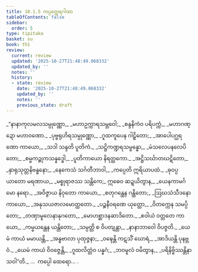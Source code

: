```yaml
---
title: 10.1.5 ကပ္ပတ္ထေရဂါထာ
tableOfContents: false
sidebar:
  order: 5
type: tipitaka
basket: su
book: th1
review:
  current: review
  updated: '2025-10-27T21:48:49.068332'
  updated_by: ''
  notes: ''
  history:
  - state: review
    date: '2025-10-27T21:48:49.068332'
    updated_by: ''
    notes: ''
    previous_state: draft
---
```



<ReviewStatus review={frontmatter.review} showDetails={true} />

<HypothesisAnnotation frontmatter={frontmatter} />

<DynamicBreadcrumb />

<Division number="567" book="th1" e="ch" v="19" p="304">

<Paragraph number="874" type="verses" book="th1">
_“နာနာကုလမလသမ္ပုဏ္ဏော,_  
_မဟာဥက္ကာရသမ္ဘဝေါ;_  
_စန္ဒနိကံဝ ပရိပက္ကံ,_  
_မဟာဂဏ္ဍော မဟာဝဏော._  

</Paragraph>

</Division>
<Division number="568" book="th1" e="ch" v="19" p="304">

<Paragraph number="875" type="verses" book="th1">
_ပုဗ္ဗရုဟိရသမ္ပုဏ္ဏော,_  
_ဂူထကူပေန ဂါဠှိတော;_  
_အာပေါပဂ္ဃရဏော ကာယော,_  
_သဒါ သန္ဒတိ ပူတိကံ._  

</Paragraph>

</Division>
<Division number="569" book="th1" e="ch" v="19" p="304">

<Paragraph number="876" type="verses" book="th1">
_သဋ္ဌိကဏ္ဍရသမ္ဗန္ဓော,_  
_မံသလေပနလေပိတော;_  
_စမ္မကဉ္စုကသန္နဒ္ဓေါ,_  
_ပူတိကာယော နိရတ္ထကော._  

</Paragraph>

</Division>
<Division number="570" book="th1" e="ch" v="19" p="304">

<Paragraph number="877" type="verses" book="th1">
_အဋ္ဌိသင်္ဃာတဃဋိတော,_  
_နှာရုသုတ္တနိဗန္ဓနော;_  
_နေကေသံ သင်္ဂတီဘာဝါ,_  
_ကပ္ပေတိ ဣရိယာပထံ._  

</Paragraph>

</Division>
<Division number="571" book="th1" e="ch" v="19" p="304">

<Paragraph number="878" type="verses" book="th1">
_ဓုဝပ္ပယာတော မရဏာယ,_  
_မစ္စုရာဇဿ သန္တိကေ;_  
ဣဓေဝ ဆဍ္ဍယိတွာန,_  
_ယေနကာမင်္ဂမော နရော._  

</Paragraph>

</Division>
<Division number="572" book="th1" e="ch" v="19" p="304">

<Paragraph number="879" type="verses" book="th1">
_အဝိဇ္ဇာယ နိဝုတော ကာယော,_  
_စတုဂန္ထေန ဂန္ထိတော;_  
_ဩဃသံသီဒနော ကာယော,_  
_အနုသယဇာလမောတ္ထတော._  

</Paragraph>

</Division>
<Division number="573" book="th1" e="ch" v="19" p="304">

<Paragraph number="880" type="verses" book="th1">
_ပဉ္စနီဝရဏေ ယုတ္တော,_  
_ဝိတက္ကေန သမပ္ပိတော;_  
_တဏှာမူလေနာနုဂတော,_  
_မောဟစ္ဆာဒနဆာဒိတော._  

</Paragraph>

</Division>
<Division number="574" book="th1" e="ch" v="19" p="304">

<Paragraph number="881" type="verses" book="th1">
_ဧဝါယံ ဝတ္တတေ ကာယော,_  
_ကမ္မယန္တေန ယန္တိတော;_  
_သမ္ပတ္တိ စ ဝိပတျန္တာ,_  
_နာနာဘာဝေါ ဝိပဇ္ဇတိ._  

</Paragraph>

</Division>
<Division number="575" book="th1" e="ch" v="19" p="305">

<Paragraph number="882" type="verses" book="th1">
_ယေမံ ကာယံ မမာယန္တိ,_  
_အန္ဓဗာလာ ပုထုဇ္ဇနာ;_  
_ဝဍ္ဎေန္တိ ကဋသိံ ဃောရံ,_  
_အာဒိယန္တိ ပုနဗ္ဘဝံ._  

</Paragraph>

</Division>
<Division number="576" book="th1" e="ch" v="19" p="305">

<Paragraph number="883" type="verses" book="th1">
_ယေမံ ကာယံ ဝိဝဇ္ဇေန္တိ,_  
_ဂူထလိတ္တံဝ ပန္နဂံ;_  
_ဘဝမူလံ ဝမိတွာန,_  
_ပရိနိဗ္ဗိဿန္တိနာသဝါ”တိ._  


</Paragraph>
</Division>

<Paragraph number="884" type="center" book="th1">
…  ကပ္ပေါ ထေရော… .
</Paragraph>